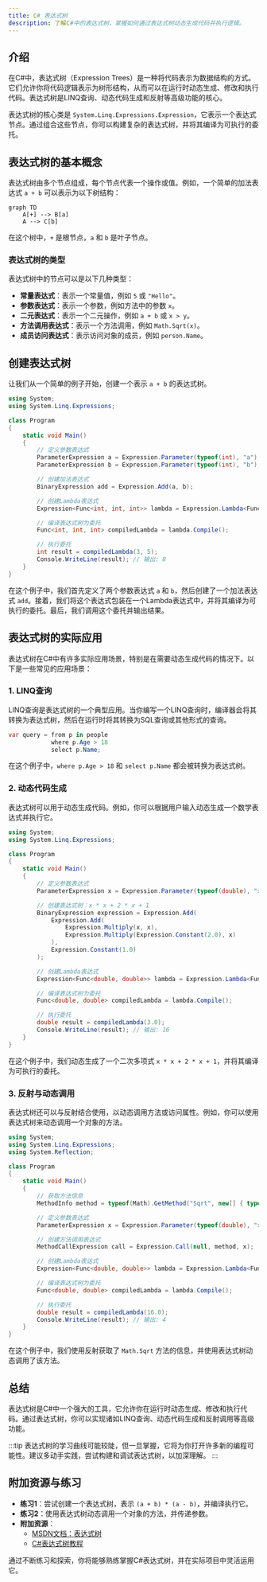 ```yaml
---
title: C# 表达式树
description: 了解C#中的表达式树，掌握如何通过表达式树动态生成代码并执行逻辑。
---
```


## 介绍

在C#中，表达式树（Expression Trees）是一种将代码表示为数据结构的方式。它们允许你将代码逻辑表示为树形结构，从而可以在运行时动态生成、修改和执行代码。表达式树是LINQ查询、动态代码生成和反射等高级功能的核心。

表达式树的核心类是 `System.Linq.Expressions.Expression`，它表示一个表达式节点。通过组合这些节点，你可以构建复杂的表达式树，并将其编译为可执行的委托。

## 表达式树的基本概念

表达式树由多个节点组成，每个节点代表一个操作或值。例如，一个简单的加法表达式 `a + b` 可以表示为以下树结构：

```mermaid
graph TD
    A[+] --> B[a]
    A --> C[b]
```

在这个树中，`+` 是根节点，`a` 和 `b` 是叶子节点。

### 表达式树的类型

表达式树中的节点可以是以下几种类型：

- **常量表达式**：表示一个常量值，例如 `5` 或 `"Hello"`。
- **参数表达式**：表示一个参数，例如方法中的参数 `x`。
- **二元表达式**：表示一个二元操作，例如 `a + b` 或 `x > y`。
- **方法调用表达式**：表示一个方法调用，例如 `Math.Sqrt(x)`。
- **成员访问表达式**：表示访问对象的成员，例如 `person.Name`。

## 创建表达式树

让我们从一个简单的例子开始，创建一个表示 `a + b` 的表达式树。

```csharp
using System;
using System.Linq.Expressions;

class Program
{
    static void Main()
    {
        // 定义参数表达式
        ParameterExpression a = Expression.Parameter(typeof(int), "a");
        ParameterExpression b = Expression.Parameter(typeof(int), "b");

        // 创建加法表达式
        BinaryExpression add = Expression.Add(a, b);

        // 创建Lambda表达式
        Expression<Func<int, int, int>> lambda = Expression.Lambda<Func<int, int, int>>(add, a, b);

        // 编译表达式树为委托
        Func<int, int, int> compiledLambda = lambda.Compile();

        // 执行委托
        int result = compiledLambda(3, 5);
        Console.WriteLine(result); // 输出: 8
    }
}
```

在这个例子中，我们首先定义了两个参数表达式 `a` 和 `b`，然后创建了一个加法表达式 `add`。接着，我们将这个表达式包装在一个Lambda表达式中，并将其编译为可执行的委托。最后，我们调用这个委托并输出结果。

## 表达式树的实际应用

表达式树在C#中有许多实际应用场景，特别是在需要动态生成代码的情况下。以下是一些常见的应用场景：

### 1. LINQ查询

LINQ查询是表达式树的一个典型应用。当你编写一个LINQ查询时，编译器会将其转换为表达式树，然后在运行时将其转换为SQL查询或其他形式的查询。

```csharp
var query = from p in people
            where p.Age > 18
            select p.Name;
```

在这个例子中，`where p.Age > 18` 和 `select p.Name` 都会被转换为表达式树。

### 2. 动态代码生成

表达式树可以用于动态生成代码。例如，你可以根据用户输入动态生成一个数学表达式并执行它。

```csharp
using System;
using System.Linq.Expressions;

class Program
{
    static void Main()
    {
        // 定义参数表达式
        ParameterExpression x = Expression.Parameter(typeof(double), "x");

        // 创建表达式树：x * x + 2 * x + 1
        BinaryExpression expression = Expression.Add(
            Expression.Add(
                Expression.Multiply(x, x),
                Expression.Multiply(Expression.Constant(2.0), x)
            ),
            Expression.Constant(1.0)
        );

        // 创建Lambda表达式
        Expression<Func<double, double>> lambda = Expression.Lambda<Func<double, double>>(expression, x);

        // 编译表达式树为委托
        Func<double, double> compiledLambda = lambda.Compile();

        // 执行委托
        double result = compiledLambda(3.0);
        Console.WriteLine(result); // 输出: 16
    }
}
```

在这个例子中，我们动态生成了一个二次多项式 `x * x + 2 * x + 1`，并将其编译为可执行的委托。

### 3. 反射与动态调用

表达式树还可以与反射结合使用，以动态调用方法或访问属性。例如，你可以使用表达式树来动态调用一个对象的方法。

```csharp
using System;
using System.Linq.Expressions;
using System.Reflection;

class Program
{
    static void Main()
    {
        // 获取方法信息
        MethodInfo method = typeof(Math).GetMethod("Sqrt", new[] { typeof(double) });

        // 定义参数表达式
        ParameterExpression x = Expression.Parameter(typeof(double), "x");

        // 创建方法调用表达式
        MethodCallExpression call = Expression.Call(null, method, x);

        // 创建Lambda表达式
        Expression<Func<double, double>> lambda = Expression.Lambda<Func<double, double>>(call, x);

        // 编译表达式树为委托
        Func<double, double> compiledLambda = lambda.Compile();

        // 执行委托
        double result = compiledLambda(16.0);
        Console.WriteLine(result); // 输出: 4
    }
}
```

在这个例子中，我们使用反射获取了 `Math.Sqrt` 方法的信息，并使用表达式树动态调用了该方法。

## 总结

表达式树是C#中一个强大的工具，它允许你在运行时动态生成、修改和执行代码。通过表达式树，你可以实现诸如LINQ查询、动态代码生成和反射调用等高级功能。

:::tip
表达式树的学习曲线可能较陡，但一旦掌握，它将为你打开许多新的编程可能性。建议多动手实践，尝试构建和调试表达式树，以加深理解。
:::

## 附加资源与练习

- **练习1**：尝试创建一个表达式树，表示 `(a + b) * (a - b)`，并编译执行它。
- **练习2**：使用表达式树动态调用一个对象的方法，并传递参数。
- **附加资源**：
  - [MSDN文档：表达式树](https://learn.microsoft.com/en-us/dotnet/csharp/programming-guide/concepts/expression-trees/)
  - [C#表达式树教程](https://www.tutorialsteacher.com/linq/expression-tree)

通过不断练习和探索，你将能够熟练掌握C#表达式树，并在实际项目中灵活运用它。